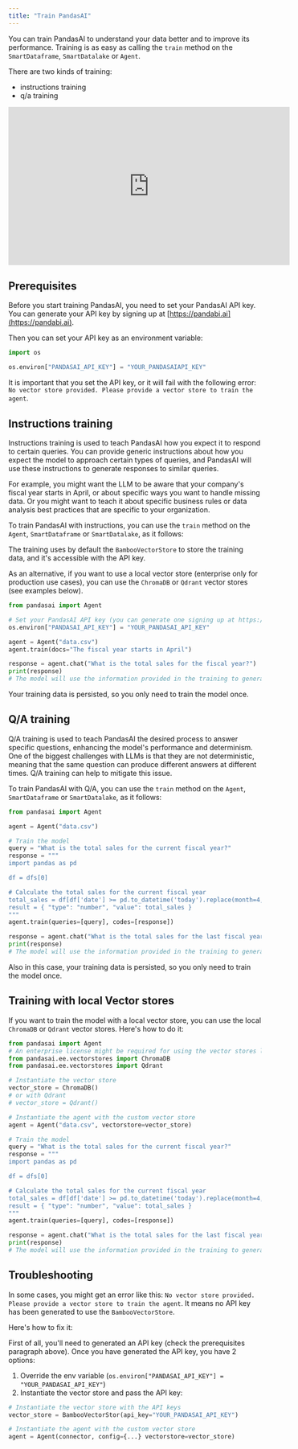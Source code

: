 ```yaml
---
title: "Train PandasAI"
---
```


You can train PandasAI to understand your data better and to improve its performance. Training is as easy as calling the `train` method on the `SmartDataframe`, `SmartDatalake` or `Agent`.

There are two kinds of training:

- instructions training
- q/a training

<iframe
  width="560"
  height="315"
  src="https://www.youtube.com/embed/wd7abNyv8vk?si=1W_Kwg1i3ecfoPGv"
  title="Train on PandasAI"
  frameborder="0"
  allow="accelerometer; autoplay; clipboard-write; encrypted-media; gyroscope; picture-in-picture"
  allowfullscreen
></iframe>
<br />

## Prerequisites

Before you start training PandasAI, you need to set your PandasAI API key. You can generate your API key by signing up at [https://pandabi.ai](https://pandabi.ai).

Then you can set your API key as an environment variable:

```python
import os

os.environ["PANDASAI_API_KEY"] = "YOUR_PANDASAIAPI_KEY"
```

It is important that you set the API key, or it will fail with the following error: `No vector store provided. Please provide a vector store to train the agent`.

## Instructions training

Instructions training is used to teach PandasAI how you expect it to respond to certain queries. You can provide generic instructions about how you expect the model to approach certain types of queries, and PandasAI will use these instructions to generate responses to similar queries.

For example, you might want the LLM to be aware that your company's fiscal year starts in April, or about specific ways you want to handle missing data. Or you might want to teach it about specific business rules or data analysis best practices that are specific to your organization.

To train PandasAI with instructions, you can use the `train` method on the `Agent`, `SmartDataframe` or `SmartDatalake`, as it follows:

The training uses by default the `BambooVectorStore` to store the training data, and it's accessible with the API key.

As an alternative, if you want to use a local vector store (enterprise only for production use cases), you can use the `ChromaDB` or `Qdrant` vector stores (see examples below).

```python
from pandasai import Agent

# Set your PandasAI API key (you can generate one signing up at https://pandabi.ai)
os.environ["PANDASAI_API_KEY"] = "YOUR_PANDASAI_API_KEY"

agent = Agent("data.csv")
agent.train(docs="The fiscal year starts in April")

response = agent.chat("What is the total sales for the fiscal year?")
print(response)
# The model will use the information provided in the training to generate a response
```

Your training data is persisted, so you only need to train the model once.

## Q/A training

Q/A training is used to teach PandasAI the desired process to answer specific questions, enhancing the model's performance and determinism. One of the biggest challenges with LLMs is that they are not deterministic, meaning that the same question can produce different answers at different times. Q/A training can help to mitigate this issue.

To train PandasAI with Q/A, you can use the `train` method on the `Agent`, `SmartDataframe` or `SmartDatalake`, as it follows:

```python
from pandasai import Agent

agent = Agent("data.csv")

# Train the model
query = "What is the total sales for the current fiscal year?"
response = """
import pandas as pd

df = dfs[0]

# Calculate the total sales for the current fiscal year
total_sales = df[df['date'] >= pd.to_datetime('today').replace(month=4, day=1)]['sales'].sum()
result = { "type": "number", "value": total_sales }
"""
agent.train(queries=[query], codes=[response])

response = agent.chat("What is the total sales for the last fiscal year?")
print(response)
# The model will use the information provided in the training to generate a response
```

Also in this case, your training data is persisted, so you only need to train the model once.

## Training with local Vector stores

If you want to train the model with a local vector store, you can use the local `ChromaDB` or `Qdrant` vector stores. Here's how to do it:

```python
from pandasai import Agent
# An enterprise license might be required for using the vector stores locally
from pandasai.ee.vectorstores import ChromaDB
from pandasai.ee.vectorstores import Qdrant

# Instantiate the vector store
vector_store = ChromaDB()
# or with Qdrant
# vector_store = Qdrant()

# Instantiate the agent with the custom vector store
agent = Agent("data.csv", vectorstore=vector_store)

# Train the model
query = "What is the total sales for the current fiscal year?"
response = """
import pandas as pd

df = dfs[0]

# Calculate the total sales for the current fiscal year
total_sales = df[df['date'] >= pd.to_datetime('today').replace(month=4, day=1)]['sales'].sum()
result = { "type": "number", "value": total_sales }
"""
agent.train(queries=[query], codes=[response])

response = agent.chat("What is the total sales for the last fiscal year?")
print(response)
# The model will use the information provided in the training to generate a response
```

## Troubleshooting

In some cases, you might get an error like this: `No vector store provided. Please provide a vector store to train the agent`. It means no API key has been generated to use the `BambooVectorStore`.

Here's how to fix it:

First of all, you'll need to generated an API key (check the prerequisites paragraph above).
Once you have generated the API key, you have 2 options:

1. Override the env variable (`os.environ["PANDASAI_API_KEY"] = "YOUR_PANDASAI_API_KEY"`)
2. Instantiate the vector store and pass the API key:

```python
# Instantiate the vector store with the API keys
vector_store = BambooVectorStor(api_key="YOUR_PANDASAI_API_KEY")

# Instantiate the agent with the custom vector store
agent = Agent(connector, config={...} vectorstore=vector_store)
```
